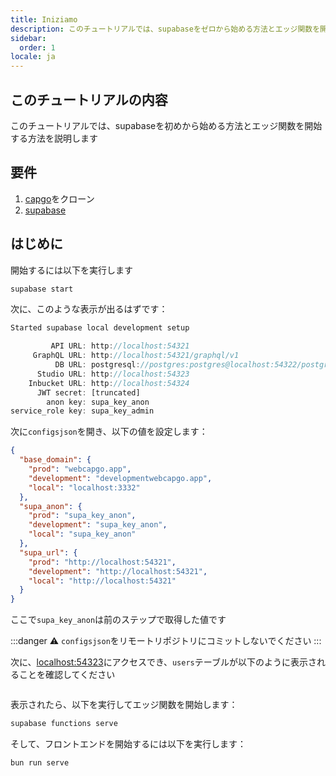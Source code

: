 ```yaml
---
title: Iniziamo
description: このチュートリアルでは、supabaseをゼロから始める方法とエッジ関数を開始する方法を説明します
sidebar:
  order: 1
locale: ja
---
```


## このチュートリアルの内容

このチュートリアルでは、supabaseを初めから始める方法とエッジ関数を開始する方法を説明します

## 要件
1. [capgo](https://github.com/Cap-go/capgo)をクローン
3. [supabase](https://supabasecom/)

## はじめに

開始するには以下を実行します
```bash
supabase start
```

次に、このような表示が出るはずです：
```js
Started supabase local development setup

         API URL: http://localhost:54321
     GraphQL URL: http://localhost:54321/graphql/v1
          DB URL: postgresql://postgres:postgres@localhost:54322/postgres
      Studio URL: http://localhost:54323
    Inbucket URL: http://localhost:54324
      JWT secret: [truncated]
        anon key: supa_key_anon
service_role key: supa_key_admin
```

次に`configsjson`を開き、以下の値を設定します：
```json
{
  "base_domain": {
    "prod": "webcapgo.app",
    "development": "developmentwebcapgo.app",
    "local": "localhost:3332"
  },
  "supa_anon": {
    "prod": "supa_key_anon",
    "development": "supa_key_anon",
    "local": "supa_key_anon"
  },
  "supa_url": {
    "prod": "http://localhost:54321",
    "development": "http://localhost:54321",
    "local": "http://localhost:54321"
  }
}
```

ここで`supa_key_anon`は前のステップで取得した値です

:::danger
⚠️ `configsjson`をリモートリポジトリにコミットしないでください
:::

次に、[localhost:54323](http://localhost:54323/projects)にアクセスでき、`users`テーブルが以下のように表示されることを確認してください

<figure><img src="/supabase.webp" alt="" /><figcaption></figcaption></figure>

表示されたら、以下を実行してエッジ関数を開始します：

```bash
supabase functions serve
```

そして、フロントエンドを開始するには以下を実行します：
```bash
bun run serve
```
